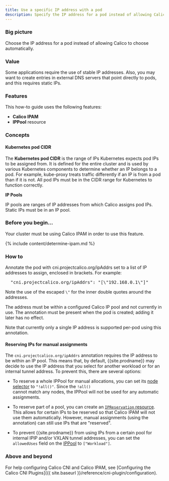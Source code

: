 ```yaml
---
title: Use a specific IP address with a pod
description: Specify the IP address for a pod instead of allowing Calico to automatically choose one.
---
```


### Big picture

Choose the IP address for a pod instead of allowing Calico to choose automatically.

### Value

Some applications require the use of stable IP addresses. Also, you may want to create entries in external DNS servers that point directly to pods, and this requires static IPs.

### Features

This how-to guide uses the following features: 

- **Calico IPAM**
- **IPPool** resource

### Concepts

#### Kubernetes pod CIDR

The **Kubernetes pod CIDR** is the range of IPs Kubernetes expects pod IPs to be assigned from.  It is defined for the entire cluster and is used by various Kubernetes components to determine whether an IP belongs to a pod. For example, kube-proxy treats traffic differently if an IP is from a pod than if it is not. All pod IPs must be in the CIDR range for Kubernetes to function correctly.

**IP Pools**

IP pools are ranges of IP addresses from which Calico assigns pod IPs. Static IPs must be in an IP pool.

### Before you begin...

Your cluster must be using Calico IPAM in order to use this feature.

{% include content/determine-ipam.md %}

### How to

Annotate the pod with cni.projectcalico.org/ipAddrs set to a list of IP addresses to assign, enclosed in brackets. For example:

<pre>
  "cni.projectcalico.org/ipAddrs": "[\"192.168.0.1\"]"
</pre>

Note the use of the escaped `\"` for the inner double quotes around the addresses.

The address must be within a configured Calico IP pool and not currently in use. The annotation must be present when the pod is created; adding it later has no effect.

Note that currently only a single IP address is supported per-pod using this annotation.

#### Reserving IPs for manual assignments

The `cni.projectcalico.org/ipAddrs` annotation requires the IP address to be within an IP pool.  This means that,
by default, {{site.prodname}} may decide to use the IP address that you select for another workload or for an internal
tunnel address.  To prevent this, there are several options:

* To reserve a whole IPPool for manual allocations, you can set its [node selector](/reference/resources/ippool) to `"!all()"`.  Since the `!all()`  
  cannot match any nodes, the IPPool will not be used for any automatic assignments.

* To reserve part of a pool, you can create an [`IPReservation` resource](/reference/resources/ipreservation). This allows for certain IPs to be reserved so
  that Calico IPAM will not use them automatically.  However, manual assignments (using the annotation) can still use 
  IPs that are "reserved".

* To prevent {{site.prodname}} from using IPs from a certain pool for internal IPIP and/or VXLAN tunnel addresses, you 
  can set the `allowedUses` field on the [IPPool](/reference/resources/ippool) to `["Workload"]`.

### Above and beyond

For help configuring Calico CNI and Calico IPAM, see [Configuring the Calico CNI Plugins]({{ site.baseurl }}/reference/cni-plugin/configuration).
